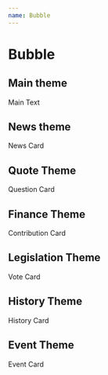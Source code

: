 ```yaml
---
name: Bubble
---
```



# Bubble

## Main theme

<Playground>
  <ThemeProvider theme={theme}>
    <Bubble>Main Text</Bubble>
  </ThemeProvider>
</Playground>

## News theme

<Playground>
  <ThemeProvider theme={cardThemes.news}>
    <Bubble>News Card</Bubble>
  </ThemeProvider>
</Playground>

## Quote Theme

<Playground>
  <ThemeProvider theme={cardThemes.question}>
    <Bubble>Question Card</Bubble>
  </ThemeProvider>
</Playground>

## Finance Theme

<Playground>
  <ThemeProvider theme={cardThemes.contribution}>
    <Bubble>Contribution Card</Bubble>
  </ThemeProvider>
</Playground>

## Legislation Theme

<Playground>
  <ThemeProvider theme={cardThemes.vote}>
    <Bubble>Vote Card</Bubble>
  </ThemeProvider>
</Playground>

## History Theme

<Playground>
  <ThemeProvider theme={cardThemes.history}>
    <Bubble>History Card</Bubble>
  </ThemeProvider>
</Playground>

## Event Theme

<Playground>
  <ThemeProvider theme={cardThemes.event}>
    <Bubble>Event Card</Bubble>
  </ThemeProvider>
</Playground>
